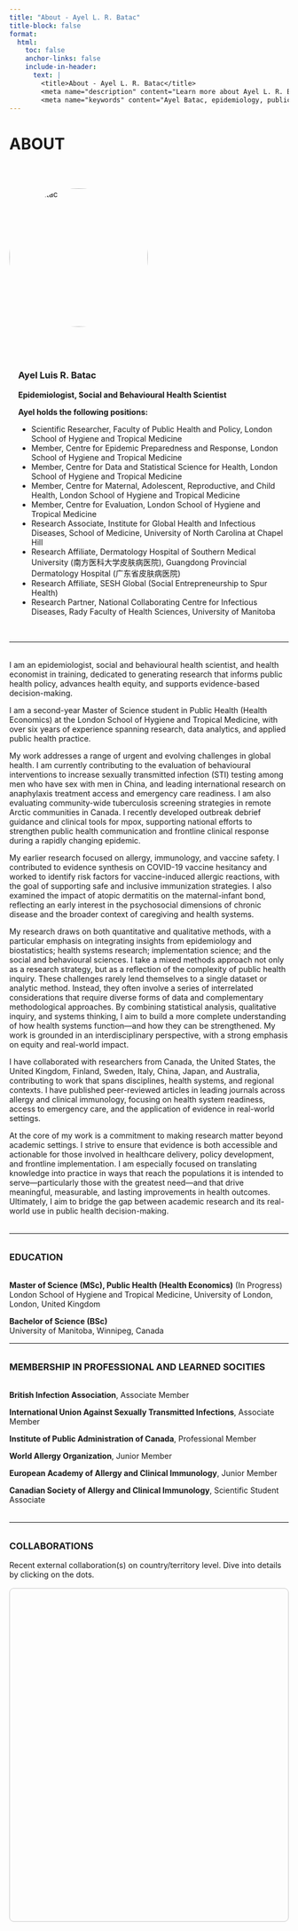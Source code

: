 ```yaml
---
title: "About - Ayel L. R. Batac"
title-block: false
format:
  html:
    toc: false
    anchor-links: false
    include-in-header: 
      text: |
        <title>About - Ayel L. R. Batac</title>
        <meta name="description" content="Learn more about Ayel L. R. Batac, an epidemiologist, social and behavioural health scientist, and global health researcher whose work focuses on HIV and sexually transmitted and blood-borne infections (STBBIs), equity, knowledge translation, and mixed methods research." />
        <meta name="keywords" content="Ayel Batac, epidemiology, public health, global health, HIV, STI, STBBI, MSM, gonorrhea, chlamydia, LMICs, mpox, tuberculosis, COVID-19, vaccine, hesitancy, allergy, anaphylaxis, food allergy, atopic dermatitis, pediatrics, dermatology, evidence synthesis, knowledge synthesis, knowledge translation, scoping review, systematic review, University of Manitoba, London School of Hygiene and Tropical Medicine, LSHTM, University of North Carolina at Chapel Hill, UNC, Southern Medical University, National Collaborating Centre for Infectious Diseases, NCCID, Winnipeg, Manitoba, Canada, London, United Kingdom, UK, China" />
---
```


# ABOUT

$~$

<div style="display: flex; flex-wrap: wrap; align-items: flex-start; gap: 2.5rem; margin-bottom: 2rem;">

<!-- Image Section -->
<div style="flex: 0 0 250px;">
  <img src="ABatac_headshot.jpg" alt="Ayel Batac" style="width: 100%; aspect-ratio: 1 / 1; object-fit: cover; border-radius: 50%;">
</div>

<!-- Name and Affiliations Section -->
<div style="flex: 1; min-width: 250px; margin-left: 1rem;">

### Ayel Luis R. Batac
**Epidemiologist, Social and Behavioural Health Scientist**

**Ayel holds the following positions:**

- Scientific Researcher, Faculty of Public Health and Policy, London School of Hygiene and Tropical Medicine  
- Member, Centre for Epidemic Preparedness and Response, London School of Hygiene and Tropical Medicine  
- Member, Centre for Data and Statistical Science for Health, London School of Hygiene and Tropical Medicine  
- Member, Centre for Maternal, Adolescent, Reproductive, and Child Health, London School of Hygiene and Tropical Medicine
- Member, Centre for Evaluation, London School of Hygiene and Tropical Medicine  
- Research Associate, Institute for Global Health and Infectious Diseases, School of Medicine, University of North Carolina at Chapel Hill  
- Research Affiliate, Dermatology Hospital of Southern Medical University (南方医科大学皮肤病医院), Guangdong Provincial Dermatology Hospital (广东省皮肤病医院)  
- Research Affiliate, SESH Global (Social Entrepreneurship to Spur Health)  
- Research Partner, National Collaborating Centre for Infectious Diseases, Rady Faculty of Health Sciences, University of Manitoba  

</div>
</div>

---

<div style="margin-top: 2rem;"></div>

I am an epidemiologist, social and behavioural health scientist, and health economist in training, dedicated to generating research that informs public health policy, advances health equity, and supports evidence-based decision-making.

I am a second-year Master of Science student in Public Health (Health Economics) at the London School of Hygiene and Tropical Medicine, with over six years of experience spanning research, data analytics, and applied public health practice.

My work addresses a range of urgent and evolving challenges in global health. I am currently contributing to the evaluation of behavioural interventions to increase sexually transmitted infection (STI) testing among men who have sex with men in China, and leading international research on anaphylaxis treatment access and emergency care readiness. I am also evaluating community-wide tuberculosis screening strategies in remote Arctic communities in Canada. I recently developed outbreak debrief guidance and clinical tools for mpox, supporting national efforts to strengthen public health communication and frontline clinical response during a rapidly changing epidemic.

My earlier research focused on allergy, immunology, and vaccine safety. I contributed to evidence synthesis on COVID-19 vaccine hesitancy and worked to identify risk factors for vaccine-induced allergic reactions, with the goal of supporting safe and inclusive immunization strategies. I also examined the impact of atopic dermatitis on the maternal-infant bond, reflecting an early interest in the psychosocial dimensions of chronic disease and the broader context of caregiving and health systems.

My research draws on both quantitative and qualitative methods, with a particular emphasis on integrating insights from epidemiology and biostatistics; health systems research; implementation science; and the social and behavioural sciences. I take a mixed methods approach not only as a research strategy, but as a reflection of the complexity of public health inquiry. These challenges rarely lend themselves to a single dataset or analytic method. Instead, they often involve a series of interrelated considerations that require diverse forms of data and complementary methodological approaches.
By combining statistical analysis, qualitative inquiry, and systems thinking, I aim to build a more complete understanding of how health systems function—and how they can be strengthened. My work is grounded in an interdisciplinary perspective, with a strong emphasis on equity and real-world impact.

I have collaborated with researchers from Canada, the United States, the United Kingdom, Finland, Sweden, Italy, China, Japan, and Australia, contributing to work that spans disciplines, health systems, and regional contexts. I have published peer-reviewed articles in leading journals across allergy and clinical immunology, focusing on health system readiness, access to emergency care, and the application of evidence in real-world settings.

At the core of my work is a commitment to making research matter beyond academic settings. I strive to ensure that evidence is both accessible and actionable for those involved in healthcare delivery, policy development, and frontline implementation. I am especially focused on translating knowledge into practice in ways that reach the populations it is intended to serve—particularly those with the greatest need—and that drive meaningful, measurable, and lasting improvements in health outcomes. Ultimately, I aim to bridge the gap between academic research and its real-world use in public health decision-making.

<div style="margin-top: 2rem;"></div>

---

<div style="margin-top: 2rem;"></div>

### <span style="text-transform: uppercase;">Education</span>

<div style="margin-top: 2rem;"></div>

**Master of Science (MSc), Public Health (Health Economics)** (In Progress)  
London School of Hygiene and Tropical Medicine, University of London, London, United Kingdom  

**Bachelor of Science (BSc)**  
University of Manitoba, Winnipeg, Canada

---

<div style="margin-top: 2rem;"></div>

### <span style="text-transform: uppercase;">Membership in professional and learned socities</span>

<div style="margin-top: 2rem;"></div>

**British Infection Association**, Associate Member

**International Union Against Sexually Transmitted Infections**, Associate Member

**Institute of Public Administration of Canada**, Professional Member

**World Allergy Organization**, Junior Member

**European Academy of Allergy and Clinical Immunology**, Junior Member

**Canadian Society of Allergy and Clinical Immunology**, Scientific Student Associate

<div style="margin-top: 2rem;"></div>

---

<div style="margin-top: 2rem;"></div>

### COLLABORATIONS

Recent external collaboration(s) on country/territory level. Dive into details by clicking on the dots.

```{=html}
<!-- Load Leaflet CSS and JS -->
<link
  rel="stylesheet"
  href="https://unpkg.com/leaflet@1.9.4/dist/leaflet.css"
/>
<script src="https://unpkg.com/leaflet@1.9.4/dist/leaflet.js"></script>

<!-- Load Leaflet.markercluster CSS and JS -->
<link
  rel="stylesheet"
  href="https://unpkg.com/leaflet.markercluster@1.5.3/dist/MarkerCluster.css"
/>
<link
  rel="stylesheet"
  href="https://unpkg.com/leaflet.markercluster@1.5.3/dist/MarkerCluster.Default.css"
/>
<script src="https://unpkg.com/leaflet.markercluster@1.5.3/dist/leaflet.markercluster.js"></script>

<!-- Map Container -->
<div
  id="collab-map"
  style="height: 600px; margin-top: 1rem; border: 1px solid #ccc; border-radius: 8px;"
></div>

<script>
  // Collaborator data with coordinates
const rawCollaborators = [
  {
    lat: 49.8951,
    lng: -97.1466,
    city: "Winnipeg, Canada",
    institution: "Department of Pediatrics and Child Health, Max Rady College of Medicine, Rady Faculty of Health Sciences, University of Manitoba",
    names: [
      "Billy Hong, MD",
      "Elinor Simons, MD, PhD",
      "Elissa M. Abrams, MD, MPH, FRCPC",
      "Jill A. Keddy-Grant, MD, FRCPC",
      "Kaitlyn A. Merrill, BSc(Hons)",
      "Manvir Bhamra, BSc, RD",
      "Michael A. Golding, MA",
      "Michelle A. Halbrich, MD, FRCPC",
      "Thomas V. Gerstner, MD, FRCPC",
      "Zoe Harbottle, BSc, MAHN"
  ],
  papers: [
    {
      title: "The burden of food allergy on children and teens: A systematic review",
      url: "https://doi.org/10.1111/pai.13743"
    },
    {
      title: "vACcine COnfidence amongst those living with alleRgy during the COVID pandemic (ACCORD): a scoping review protocol",
      url: "https://doi.org/10.1186/s13223-022-00723-w"
    },
    {
      title: "Guidance to enhance participant validity during virtual qualitative interviews and focus groups",
      url: "https://doi.org/10.1016/j.anai.2023.01.005"
    },
    {
      title: "Vaccine confidence among those living with allergy during the COVID pandemic (ACCORD): A scoping review",
      url: "https://doi.org/10.1016/j.jacig.2023.100079"
    },
    {
      title: "A qualitative investigation into vaccine hesitancy and confidence among people managing allergy",
      url: "https://doi.org/10.1016/j.anai.2023.08.600"
    },
    {
      title: "Infantile atopic dermatitis and maternal-infant bonding: a mixed methods study",
      url: "https://doi.org/10.1186/s13223-023-00857-5"
    },
    {
      title: "A scoping review protocol for evaluating cost questionnaires aimed at measuring the household financial burden of food allergy",
      url: "https://doi.org/10.1111/cea.14493"
    },
    {
      title: "A Scoping Review of Cost Questionnaires Aimed at Measuring the Household Financial Burden of Food Allergy",
      url: "https://doi.org/10.1111/cea.14622"
    }
  ]

  },
  {
  lat: 49.9031,
  lng: -97.1586,
  city: "Winnipeg, Canada",
  institution: "Section of Allergy and Clinical Immunology, Department of Pediatrics and Child Health, Max Rady College of Medicine, Rady Faculty of Health Sciences, University of Manitoba",
  names: [
    "Elinor Simons, MD, PhD",
    "Elissa M. Abrams, MD, MPH, FRCPC",
    "Michelle A. Halbrich, MD, FRCPC",
    "Thomas V. Gerstner, MD, FRCPC"
  ],
  papers: [
    {
      title: "vACcine COnfidence amongst those living with alleRgy during the COVID pandemic (ACCORD): a scoping review protocol",
      url: "https://doi.org/10.1186/s13223-022-00723-w"
    },
    {
      title: "Vaccine confidence among those living with allergy during the COVID pandemic (ACCORD): A scoping review",
      url: "https://doi.org/10.1016/j.jacig.2023.100079"
    },
    {
      title: "A qualitative investigation into vaccine hesitancy and confidence among people managing allergy",
      url: "https://doi.org/10.1016/j.anai.2023.08.600"
    },
    {
      title: "Infantile atopic dermatitis and maternal-infant bonding: a mixed methods study",
      url: "https://doi.org/10.1186/s13223-023-00857-5"
    }
  ]
},
  {
  lat: 49.9031,
  lng: -97.1586,
  city: "Winnipeg, Canada",
  institution: "Section of Dermatology, Department of Pediatrics and Child Health, Max Rady College of Medicine, Rady Faculty of Health Sciences, University of Manitoba",
  names: ["Jill A. Keddy-Grant, MD, FRCPC"],
  papers: [
    {
      title: "Infantile atopic dermatitis and maternal-infant bonding: a mixed methods study",
      url: "https://doi.org/10.1186/s13223-023-00857-5"
    }
  ]
},
{
  lat: 49.8951,
  lng: -97.1466,
  city: "Winnipeg, Canada",
  institution: "Children's Hospital Research Institute of Manitoba",
  names: [
    "Elinor Simons, MD, PhD",
    "Elissa M. Abrams, MD, MPH, FRCPC",
    "Kaitlyn A. Merrill, BSc(Hons)",
    "Leslie E. Roos, PhD, CPsych",
    "Manvir Bhamra, BSc, RD",
    "Michael A. Golding, MA",
    "Zoe Harbottle, BSc, MAHN"
  ],
  papers: [
    {
      title: "The burden of food allergy on children and teens: A systematic review",
      url: "https://doi.org/10.1111/pai.13743"
    },
    {
      title: "vACcine COnfidence amongst those living with alleRgy during the COVID pandemic (ACCORD): a scoping review protocol",
      url: "https://doi.org/10.1186/s13223-022-00723-w"
    },
    {
      title: "Guidance to enhance participant validity during virtual qualitative interviews and focus groups",
      url: "https://doi.org/10.1016/j.anai.2023.01.005"
    },
    {
      title: "Vaccine confidence among those living with allergy during the COVID pandemic (ACCORD): A scoping review",
      url: "https://doi.org/10.1016/j.jacig.2023.100079"
    },
    {
      title: "A qualitative investigation into vaccine hesitancy and confidence among people managing allergy",
      url: "https://doi.org/10.1016/j.anai.2023.08.600"
    },
    {
      title: "Infantile atopic dermatitis and maternal-infant bonding: a mixed methods study",
      url: "https://doi.org/10.1186/s13223-023-00857-5"
    },
    {
      title: "A scoping review protocol for evaluating cost questionnaires aimed at measuring the household financial burden of food allergy",
      url: "https://doi.org/10.1111/cea.14493"
    },
    {
      title: "A Scoping Review of Cost Questionnaires Aimed at Measuring the Household Financial Burden of Food Allergy",
      url: "https://doi.org/10.1111/cea.14622"
    }
  ]
},
 {
  lat: 49.8951,
  lng: -97.1466,
  city: "Winnipeg, Canada",
  institution: "Neil John Maclean Health Sciences Library, University of Manitoba",
  names: ["Mê-Linh Lê, MA, MLIS"],
  papers: [
    {
      title: "A scoping review protocol for evaluating cost questionnaires aimed at measuring the household financial burden of food allergy",
      url: "https://doi.org/10.1111/cea.14493"
    },
    {
      title: "A Scoping Review of Cost Questionnaires Aimed at Measuring the Household Financial Burden of Food Allergy",
      url: "https://doi.org/10.1111/cea.14622"
    }
  ]
},
{
  lat: 49.8951,
  lng: -97.1466,
  city: "Winnipeg, Canada",
  institution: "Winnipeg Regional Health Authority Virtual Library, University of Manitoba",
  names: ["Nicole Askin, MLIS"],
  papers: [
    {
      title: "vACcine COnfidence amongst those living with alleRgy during the COVID pandemic (ACCORD): a scoping review protocol",
      url: "https://doi.org/10.1186/s13223-022-00723-w"
    },
    {
      title: "Vaccine confidence among those living with allergy during the COVID pandemic (ACCORD): A scoping review",
      url: "https://doi.org/10.1016/j.jacig.2023.100079"
    }
  ]
},
  {
    lat: 49.9039,
    lng: -97.1597,
    city: "Winnipeg, Canada",
    institution: "Department of Psychiatry, Max Rady College of Medicine, Rady Faculty of Health Sciences, University of Manitoba",
    names: ["Billy Hong, MD"]
  },
 {
  lat: 49.80962,
  lng: -97.13270,
  city: "Winnipeg, Canada",
  institution: "Department of Psychology, Faculty of Arts, University of Manitoba",
  names: ["Leslie E. Roos, PhD, CPsych"],
  papers: [
    {
      title: "vACcine COnfidence amongst those living with alleRgy during the COVID pandemic (ACCORD): a scoping review protocol",
      url: "https://doi.org/10.1186/s13223-022-00723-w"
    },
    {
      title: "Vaccine confidence among those living with allergy during the COVID pandemic (ACCORD): A scoping review",
      url: "https://doi.org/10.1016/j.jacig.2023.100079"
    },
    {
      title: "A qualitative investigation into vaccine hesitancy and confidence among people managing allergy",
      url: "https://doi.org/10.1016/j.anai.2023.08.600"
    },
    {
      title: "Infantile atopic dermatitis and maternal-infant bonding: a mixed methods study",
      url: "https://doi.org/10.1186/s13223-023-00857-5"
    }
  ]
},
{
  lat: 49.80962,
  lng: -97.13270,
  city: "Winnipeg, Canada",
  institution: "Department of Economics, Faculty of Arts, University of Manitoba",
  names: ["Gregory Mason, PhD"],
  papers: [
    {
      title: "A Scoping Review of Cost Questionnaires Aimed at Measuring the Household Financial Burden of Food Allergy",
      url: "https://doi.org/10.1111/cea.14622"
    }
  ]
},
{
  lat: 49.90389,
  lng: -97.15972,
  city: "Winnipeg, Canada",
  institution: "Children's Allergy and Asthma Education Centre, Health Sciences Centre Winnipeg",
  names: ["Jo-Anne St-Vincent, BN, RN"],
  papers: [
    {
      title: "Infantile atopic dermatitis and maternal-infant bonding: a mixed methods study",
      url: "https://doi.org/10.1186/s13223-023-00857-5"
    }
  ]
},
{
  lat: 49.8996,
  lng: -97.1457,
  city: "Winnipeg, Canada",
  institution: "National Collaborating Centre for Infectious Diseases",
  names: [
    "Margaret Haworth-Brockman, MSc",
    "Yoav Keynan, MD, PhD",
    "Xiao-Ting Xie, PhD"
  ],
  papers: [
    {
      title: "Mpox Disease Debrief",
      url: "https://nccid.ca/debrief/mpox/"
    }
  ]
},
{
  lat: 57.7815,
  lng: 14.1562,
  city: "Jönköping, Sweden",
  institution: "Department of Social Work, School of Health and Welfare, Jönköping University",
  names: ["Nina V. Gunnarsson, PhD"],
  papers: [
    {
      title: "The burden of food allergy on children and teens: A systematic review",
      url: "https://doi.org/10.1111/pai.13743"
    }
  ]
},
{
  lat: 59.3489,
  lng: 18.0298,
  city: "Stockholm, Sweden",
  institution: "Karolinska Institutet",
  names: ["Isac Kopsch, MD", "Erik Wilking, MD"],
  papers: [
    {
      title: "Infantile atopic dermatitis and maternal-infant bonding: a mixed methods study",
      url: "https://doi.org/10.1186/s13223-023-00857-5"
    }
  ]
},
 {
  lat: 59.3489,
  lng: 18.0298,
  city: "Stockholm, Sweden",
  institution: "Centre for Allergy Research, Karolinska Institutet",
  names: ["Staffan Ahlstedt, PhD", "Roelinde Middelveld, PhD"],
  papers: [
    {
      title: "The burden of food allergy on children and teens: A systematic review",
      url: "https://doi.org/10.1111/pai.13743"
    }
  ]
},
{
  lat: 59.3489,
  lng: 18.0298,
  city: "Stockholm, Sweden",
  institution: "Institute of Environmental Medicine, Karolinska Institutet",
  names: [
    "Marina Jonsson, PhD",
    "Roelinde Middelveld, PhD",
    "Sandra Ekström, PhD",
    "Staffan Ahlstedt, PhD"
  ],
  papers: [
    {
      title: "The burden of food allergy on children and teens: A systematic review",
      url: "https://doi.org/10.1111/pai.13743"
    },
    {
      title: "Infantile atopic dermatitis and maternal-infant bonding: a mixed methods study",
      url: "https://doi.org/10.1186/s13223-023-00857-5"
    },
    {
      title: "A scoping review protocol for evaluating cost questionnaires aimed at measuring the household financial burden of food allergy",
      url: "https://doi.org/10.1111/cea.14493"
    },
    {
      title: "A Scoping Review of Cost Questionnaires Aimed at Measuring the Household Financial Burden of Food Allergy",
      url: "https://doi.org/10.1111/cea.14622"
    }
  ]
},
{
  lat: 59.3106,
  lng: 18.0686,
  city: "Stockholm, Sweden",
  institution: "Department of Clinical Science and Education, Södersjukhuset, Karolinska Institutet",
  names: [
    "Marina Jonsson, PhD",
    "Sandra Ekström, PhD"
  ],
  papers: [
    {
      title: "Infantile atopic dermatitis and maternal-infant bonding: a mixed methods study",
      url: "https://doi.org/10.1186/s13223-023-00857-5"
    }
  ]
},
{
  lat: 45.503278,
  lng: -73.618827,
  city: "Montreal, Canada",
  institution: "Department of Medicine, Faculty of Medicine, Université de Montréal",
  names: ["Philippe Bégin, MD, PhD, FRCPC"],
  papers: [
    {
      title: "vACcine COnfidence amongst those living with alleRgy during the COVID pandemic (ACCORD): a scoping review protocol",
      url: "https://doi.org/10.1186/s13223-022-00723-w"
    },
    {
      title: "Vaccine confidence among those living with allergy during the COVID pandemic (ACCORD): A scoping review",
      url: "https://doi.org/10.1016/j.jacig.2023.100079"
    },
    {
      title: "A qualitative investigation into vaccine hesitancy and confidence among people managing allergy",
      url: "https://doi.org/10.1016/j.anai.2023.08.600"
    }
  ]
},
{
  lat: 45.5031,
  lng: -73.6244,
  city: "Montreal, Canada",
  institution: "Section of Allergy, Immunology and Rheumatology, Department of Pediatrics, Centre hospitalier universitaire Sainte-Justine",
  names: ["Philippe Bégin, MD, PhD, FRCPC"],
  papers: [
    {
      title: "vACcine COnfidence amongst those living with alleRgy during the COVID pandemic (ACCORD): a scoping review protocol",
      url: "https://doi.org/10.1186/s13223-022-00723-w"
    },
    {
      title: "Vaccine confidence among those living with allergy during the COVID pandemic (ACCORD): A scoping review",
      url: "https://doi.org/10.1016/j.jacig.2023.100079"
    },
    {
      title: "A qualitative investigation into vaccine hesitancy and confidence among people managing allergy",
      url: "https://doi.org/10.1016/j.anai.2023.08.600"
    }
  ]
},
 {
  lat: 45.5125,
  lng: -73.5587,
  city: "Montreal, Canada",
  institution: "Section of Allergy and Clinical Immunology, Department of Medicine, Centre hospitalier de l'Université de Montréal",
  names: ["Philippe Bégin, MD, PhD, FRCPC"],
  papers: [
    {
      title: "vACcine COnfidence amongst those living with alleRgy during the COVID pandemic (ACCORD): a scoping review protocol",
      url: "https://doi.org/10.1186/s13223-022-00723-w"
    },
    {
      title: "Vaccine confidence among those living with allergy during the COVID pandemic (ACCORD): A scoping review",
      url: "https://doi.org/10.1016/j.jacig.2023.100079"
    },
    {
      title: "A qualitative investigation into vaccine hesitancy and confidence among people managing allergy",
      url: "https://doi.org/10.1016/j.anai.2023.08.600"
    }
  ]
},
  {
    lat: 45.4725,
    lng: -73.6000,
    city: "Montreal, Canada",
    institution: "Division of Pediatric Allergy, Clinical Immunology, and Dermatology, Department of Pediatrics, Montréal Children's Hospital",
    names: ["Moshe Ben-Shoshan, MD, MSc"]
  },
{
  lat: 45.4725,
  lng: -73.6000,
  city: "Montreal, Canada",
  institution: "Division of Pediatric Allergy, Clinical Immunology, and Dermatology, Department of Pediatrics, Montréal Children's Hospital",
  names: ["Moshe Ben-Shoshan, MD, MSc"],
  papers: [
    {
      title: "vACcine COnfidence amongst those living with alleRgy during the COVID pandemic (ACCORD): a scoping review protocol",
      url: "https://doi.org/10.1186/s13223-022-00723-w"
    },
    {
      title: "Vaccine confidence among those living with allergy during the COVID pandemic (ACCORD): A scoping review",
      url: "https://doi.org/10.1016/j.jacig.2023.100079"
    },
    {
      title: "A qualitative investigation into vaccine hesitancy and confidence among people managing allergy",
      url: "https://doi.org/10.1016/j.anai.2023.08.600"
    },
    {
      title: "A scoping review protocol for evaluating cost questionnaires aimed at measuring the household financial burden of food allergy",
      url: "https://doi.org/10.1111/cea.14493"
    },
    {
      title: "A Scoping Review of Cost Questionnaires Aimed at Measuring the Household Financial Burden of Food Allergy",
      url: "https://doi.org/10.1111/cea.14622"
    }
  ]
},
{
  lat: 45.4725,
  lng: -73.6000,
  city: "Montreal, Canada",
  institution: "Division of Clinical and Translational Research, Department of Medicine, School of Medicine, Faculty of Medicine and Health Sciences, McGill University",
  names: ["Moshe Ben-Shoshan, MD, MSc"],
  papers: [
    {
      title: "vACcine COnfidence amongst those living with alleRgy during the COVID pandemic (ACCORD): a scoping review protocol",
      url: "https://doi.org/10.1186/s13223-022-00723-w"
    },
    {
      title: "Vaccine confidence among those living with allergy during the COVID pandemic (ACCORD): A scoping review",
      url: "https://doi.org/10.1016/j.jacig.2023.100079"
    },
    {
      title: "A qualitative investigation into vaccine hesitancy and confidence among people managing allergy",
      url: "https://doi.org/10.1016/j.anai.2023.08.600"
    },
    {
      title: "A scoping review protocol for evaluating cost questionnaires aimed at measuring the household financial burden of food allergy",
      url: "https://doi.org/10.1111/cea.14493"
    },
    {
      title: "A Scoping Review of Cost Questionnaires Aimed at Measuring the Household Financial Burden of Food Allergy",
      url: "https://doi.org/10.1111/cea.14622"
    }
  ]
},
  {
    lat: 43.6596,
    lng: -79.3893,
    city: "Toronto, Canada",
    institution: "Department of Family and Community Medicine, Temerty Faculty of Medicine, University of Toronto",
    names: ["Laura Y. Feldman, MD, MPH"]
  },
  {
    lat: 43.6591,
    lng: -79.3928,
    city: "Toronto, Canada",
    institution: "Clinical Public Health Division, Dalla Lana School of Public Health, University of Toronto",
    names: ["Laura Y. Feldman, MD, MPH"]
  },
{
  lat: 43.6511,
  lng: -79.3470,
  city: "Toronto, Canada",
  institution: "Science for All Audiences",
  names: ["Erika Ladouceur"],
  papers: [
    {
      title: "vACcine COnfidence amongst those living with alleRgy during the COVID pandemic (ACCORD): a scoping review protocol",
      url: "https://doi.org/10.1186/s13223-022-00723-w"
    },
    {
      title: "Vaccine confidence among those living with allergy during the COVID pandemic (ACCORD): A scoping review",
      url: "https://doi.org/10.1016/j.jacig.2023.100079"
    }
  ]
},
{
  lat: 52.4862,
  lng: -1.8904,
  city: "Birmingham, UK",
  institution: "School of Psychology, College of Health and Life Sciences, Aston University",
  names: ["Rebecca C. Knibb, PhD"],
  papers: [
    {
      title: "A qualitative investigation into vaccine hesitancy and confidence among people managing allergy",
      url: "https://doi.org/10.1016/j.anai.2023.08.600"
    }
  ]
},
{
  lat: -34.0659,
  lng: 150.8133,
  city: "Campbelltown, Australia",
  institution: "School of Health Sciences, Western Sydney University",
  names: ["Andrew T. Fong, MD, MHLM"],
  papers: [
    {
      title: "A scoping review protocol for evaluating cost questionnaires aimed at measuring the household financial burden of food allergy",
      url: "https://doi.org/10.1111/cea.14493"
    },
    {
      title: "A Scoping Review of Cost Questionnaires Aimed at Measuring the Household Financial Burden of Food Allergy",
      url: "https://doi.org/10.1111/cea.14622"
    }
  ]
},
{
  lat: -37.8409,
  lng: 144.9465,
  city: "Melbourne, Australia",
  institution: "Murdoch Children's Research Institute",
  names: ["Andrew T. Fong, MD, MHLM"],
  papers: [
    {
      title: "A scoping review protocol for evaluating cost questionnaires aimed at measuring the household financial burden of food allergy",
      url: "https://doi.org/10.1111/cea.14493"
    },
    {
      title: "A Scoping Review of Cost Questionnaires Aimed at Measuring the Household Financial Burden of Food Allergy",
      url: "https://doi.org/10.1111/cea.14622"
    }
  ]
},
{
  lat: -33.8688,
  lng: 151.2093,
  city: "Sydney, Australia",
  institution: "The Children's Hospital at Westmead",
  names: ["Andrew T. Fong, MD, MHLM", "Peter S. Hsu, MD, PhD"],
  papers: [
    {
      title: "A scoping review protocol for evaluating cost questionnaires aimed at measuring the household financial burden of food allergy",
      url: "https://doi.org/10.1111/cea.14493"
    },
    {
      title: "A Scoping Review of Cost Questionnaires Aimed at Measuring the Household Financial Burden of Food Allergy",
      url: "https://doi.org/10.1111/cea.14622"
    }
  ]
},
{
  lat: 41.8781,
  lng: -87.6298,
  city: "Chicago, USA",
  institution: "Northwestern University Feinberg School of Medicine",
  names: ["Christopher M. Warren, PhD", "Lucy A. Bilaver, PhD", "Priyanka Dadha, PhD", "Ruchi S. Gupta, MD"],
  papers: [
    {
      title: "A scoping review protocol for evaluating cost questionnaires aimed at measuring the household financial burden of food allergy",
      url: "https://doi.org/10.1111/cea.14493"
    }
  ]
},
{
  lat: 39.0997,
  lng: -94.5786,
  city: "Kansas City, USA",
  institution: "Children's Mercy Kansas City",
  names: ["Jodi A. Shroba, MSN, CPNP"],
  papers: [
    {
      title: "A scoping review protocol for evaluating cost questionnaires aimed at measuring the household financial burden of food allergy",
      url: "https://doi.org/10.1111/cea.14493"
    },
    {
      title: "A Scoping Review of Cost Questionnaires Aimed at Measuring the Household Financial Burden of Food Allergy",
      url: "https://doi.org/10.1111/cea.14622"
    }
  ]
},
 {
  lat: 61.4981,
  lng: 23.8197,
  city: "Tampere, Finland",
  institution: "Allergy Centre, Tampere University Hospital",
  names: ["Juho E. Kivistö, MD, PhD"],
  papers: [
    {
      title: "A scoping review protocol for evaluating cost questionnaires aimed at measuring the household financial burden of food allergy",
      url: "https://doi.org/10.1111/cea.14493"
    },
    {
      title: "A Scoping Review of Cost Questionnaires Aimed at Measuring the Household Financial Burden of Food Allergy",
      url: "https://doi.org/10.1111/cea.14622"
    }
  ]
},
{
  lat: 61.4981,
  lng: 23.8197,
  city: "Tampere, Finland",
  institution: "Faculty of Medicine and Health Technology, Tampere University",
  names: ["Juho E. Kivistö, MD, PhD"],
  papers: [
    {
      title: "A scoping review protocol for evaluating cost questionnaires aimed at measuring the household financial burden of food allergy",
      url: "https://doi.org/10.1111/cea.14493"
    },
    {
      title: "A Scoping Review of Cost Questionnaires Aimed at Measuring the Household Financial Burden of Food Allergy",
      url: "https://doi.org/10.1111/cea.14622"
    }
  ]
},
{
  lat: 61.4981,
  lng: 23.8197,
  city: "Tampere, Finland",
  institution: "Tampere Center for Child, Adolescent and Maternal Health Research, Tampere University",
  names: ["Juho E. Kivistö, MD, PhD"],
  papers: [
    {
      title: "A scoping review protocol for evaluating cost questionnaires aimed at measuring the household financial burden of food allergy",
      url: "https://doi.org/10.1111/cea.14493"
    },
    {
      title: "A Scoping Review of Cost Questionnaires Aimed at Measuring the Household Financial Burden of Food Allergy",
      url: "https://doi.org/10.1111/cea.14622"
    }
  ]
},
{
  lat: 39.7294,
  lng: -104.8319,
  city: "Aurora, USA",
  institution: "Section of Allergy and Immunology, Department of Pediatrics, Children's Hospital Colorado, University of Colorado School of Medicine",
  names: ["Matthew J. Greenhawt, MD, MBA, MSc"],
  papers: [
    {
      title: "A scoping review protocol for evaluating cost questionnaires aimed at measuring the household financial burden of food allergy",
      url: "https://doi.org/10.1111/cea.14493"
    },
    {
      title: "A Scoping Review of Cost Questionnaires Aimed at Measuring the Household Financial Burden of Food Allergy",
      url: "https://doi.org/10.1111/cea.14622"
    }
  ]
},
{
  lat: 60.1910,
  lng: 24.9110,
  city: "Helsinki, Finland",
  institution: "Department of Dermatology, Allergology and Venereology, Faculty of Medicine, University of Helsinki",
  names: ["Mika J. Mäkelä, MD, PhD"],
  papers: [
    {
      title: "A scoping review protocol for evaluating cost questionnaires aimed at measuring the household financial burden of food allergy",
      url: "https://doi.org/10.1111/cea.14493"
    },
    {
      title: "A Scoping Review of Cost Questionnaires Aimed at Measuring the Household Financial Burden of Food Allergy",
      url: "https://doi.org/10.1111/cea.14622"
    }
  ]
},
{
  lat: 60.1906,
  lng: 24.9061,
  city: "Helsinki, Finland",
  institution: "Department of Allergology, Helsinki University Hospital, University of Helsinki",
  names: ["Mika J. Mäkelä, MD, PhD"],
  papers: [
    {
      title: "A scoping review protocol for evaluating cost questionnaires aimed at measuring the household financial burden of food allergy",
      url: "https://doi.org/10.1111/cea.14493"
    },
    {
      title: "A Scoping Review of Cost Questionnaires Aimed at Measuring the Household Financial Burden of Food Allergy",
      url: "https://doi.org/10.1111/cea.14622"
    }
  ]
},
{
  lat: 45.4064,
  lng: 11.8768,
  city: "Padua, Italy",
  institution: "Department of Women's and Children's Health, University of Padua",
  names: ["Antonella Muraro, MD, PhD"],
  papers: [
    {
      title: "A scoping review protocol for evaluating cost questionnaires aimed at measuring the household financial burden of food allergy",
      url: "https://doi.org/10.1111/cea.14493"
    },
    {
      title: "A Scoping Review of Cost Questionnaires Aimed at Measuring the Household Financial Burden of Food Allergy",
      url: "https://doi.org/10.1111/cea.14622"
    }
  ]
},
  {
    lat: 63.7467,
    lng: -68.5169,
    city: "Iqaluit, Canada",
    institution: "Department of Health, Government of Nunavut",
    names: ["Ekua A. Agyemang, MBChB, MPH, FRCPC", "Kethika Kulleperuma, PhD", "Odette Wills, MSc"]
  },
  {
    lat: 51.5072,
    lng: -0.1276,
    city: "London, UK",
    institution: "Department of Clinical Research, Faculty of Infectious and Tropical Diseases, London School of Hygiene and Tropical Medicine",
    names: ["Joseph D. Tucker, MD, PhD"]
  },
  {
    lat: 33.5902,
    lng: 130.4017,
    city: "Fukuoka, Japan",
    institution: "Department of Surgery and Oncology, School of Medicine, Graduate School of Medical Sciences, Faculty of Medical Sciences, Kyushu University",
    names: ["Kenji Fujiwara, MD, PhD"]
  },
  {
    lat: 39.2904,
    lng: -76.6122,
    city: "Baltimore, USA",
    institution: "Johns Hopkins University",
    names: ["Kenji Fujiwara, MD, PhD"]
  },
{
  lat: 49.2636,
  lng: -123.2456,
  city: "Vancouver, Canada",
  institution: "Division of Allergy, Department of Pediatrics, Faculty of Medicine, University of British Columbia",
  names: ["Edmond S. Chan, MD", "Elissa M. Abrams, MD, MPH, FRCPC"],
  papers: [
    {
      title: "vACcine COnfidence amongst those living with alleRgy during the COVID pandemic (ACCORD): a scoping review protocol",
      url: "https://doi.org/10.1186/s13223-022-00723-w"
    },
    {
      title: "Vaccine confidence among those living with allergy during the COVID pandemic (ACCORD): A scoping review",
      url: "https://doi.org/10.1016/j.jacig.2023.100079"
    },
    {
      title: "A qualitative investigation into vaccine hesitancy and confidence among people managing allergy",
      url: "https://doi.org/10.1016/j.anai.2023.08.600"
    },
    {
      title: "Infantile atopic dermatitis and maternal-infant bonding: a mixed methods study",
      url: "https://doi.org/10.1186/s13223-023-00857-5"
    },
    {
      title: "A scoping review protocol for evaluating cost questionnaires aimed at measuring the household financial burden of food allergy",
      url: "https://doi.org/10.1111/cea.14493"
    },
    {
      title: "A Scoping Review of Cost Questionnaires Aimed at Measuring the Household Financial Burden of Food Allergy",
      url: "https://doi.org/10.1111/cea.14622"
    }
  ]
},
{
  lat: 49.2485,
  lng: -123.1249,
  city: "Vancouver, Canada",
  institution: "BC Children's Hospital Research Institute",
  names: ["Edmond S. Chan, MD"],
  papers: [
    {
      title: "A scoping review protocol for evaluating cost questionnaires aimed at measuring the household financial burden of food allergy",
      url: "https://doi.org/10.1111/cea.14493"
    },
    {
      title: "A Scoping Review of Cost Questionnaires Aimed at Measuring the Household Financial Burden of Food Allergy",
      url: "https://doi.org/10.1111/cea.14622"
    }
  ]
},
  {
    lat: 43.2557,
    lng: -79.8711,
    city: "Hamilton, Canada",
    institution: "Division of Clinical Immunology and Allergy, Department of Medicine, Faculty of Health Sciences, McMaster University",
    names: ["Andrew Wong-Pack, MD"]
  },
  {
    lat: 23.1470,
    lng: 113.2935,
    city: "Guangzhou, China",
    institution: "Dermatology Hospital of Southern Medical University (南方医科大学皮肤病医院)",
    names: ["Lan Li, PhD"]
  },
  {
    lat: 23.1390,
    lng: 113.3010,
    city: "Guangzhou, China",
    institution: "SESH Global",
    names: ["Joseph D. Tucker, MD, PhD", "Ke Zhou, MSW", "Lan Li, PhD", "Weiming Tang, PhD"]
  },
  {
    lat: 35.8990,
    lng: -79.0476,
    city: "Chapel Hill, USA",
    institution: "Institute for Global Health and Infectious Diseases, School of Medicine, University of North Carolina at Chapel Hill",
    names: ["Joseph D. Tucker, MD, PhD", "Ke Zhou, MSW", "Lan Li, PhD", "Weiming Tang, PhD"]
  },
  {
    lat: 35.90605,
    lng: -79.05227,
    city: "Chapel Hill, USA",
    institution: "Division of Infectious Diseases, Department of Medicine, School of Medicine, University of North Carolina at Chapel Hill",
    names: ["Joseph D. Tucker, MD, PhD", "Weiming Tang, PhD"]
  }
];

  // Grouping by city + institution
  const grouped = {};
  rawCollaborators.forEach(collab => {
  const key = `${collab.city}___${collab.institution}`;
  if (!grouped[key]) {
    grouped[key] = {
      lat: collab.lat,
      lng: collab.lng,
      city: collab.city,
      institution: collab.institution,
      names: new Set(),
      papers: collab.papers || []  // <- keep papers
    };
  } else {
    // Combine papers if already initialized and new ones exist
    if (collab.papers) {
      grouped[key].papers.push(...collab.papers);
    }
  }
  collab.names.forEach(name => grouped[key].names.add(name));
});

  // Convert grouped data back to array, with names as list
  const collaborators = Object.values(grouped).map(entry => ({
  ...entry,
  names: Array.from(entry.names)
}));

  // Initialize the map
  const map = L.map("collab-map").setView([20, 0], 2);

  // Grayscale Map Tiles
  L.tileLayer("https://{s}.basemaps.cartocdn.com/light_all/{z}/{x}/{y}{r}.png", {
    attribution: "&copy; OpenStreetMap & CartoDB",
  }).addTo(map);

  // Create a marker cluster group
  const markers = L.markerClusterGroup({
  maxClusterRadius: 25,          // Very tight clustering
  disableClusteringAtZoom: 5,    // Stops clustering at zoom level 5+
  spiderfyOnMaxZoom: true
});

  // Add markers to the cluster group
  collaborators.forEach((collab) => {
const popupContent = `
  <div style="font-family: Arial, sans-serif; max-width: 400px;">
    <div style="max-height: 250px; overflow-y: auto; padding-right: 6px;">
      <div style="color: #1B153E;"><strong>${collab.city}</strong></div>
      <div style="font-style: italic;">${collab.institution}</div>

      <div style="margin-top: 0.5em;">
        <strong>Collaborator(s):</strong>
        <ul style="padding-left: 1.2em; margin-left: 0; list-style-position: inside;">
          ${collab.names.map(name => `<li>${name}</li>`).join("")}
        </ul>
      </div>

      ${collab.papers && collab.papers.length > 0 ? `
        <div style="margin-top: 0.75em;">
          <strong>Shared Research Output(s):</strong>
          <ol style="padding-left: 1.2em; margin-left: 0; list-style-position: inside;">
            ${collab.papers.map(p => `<li><a href="${p.url}" target="_blank" rel="noopener">${p.title}</a></li>`).join("")}
          </ol>
        </div>` : ""}
    </div>
  </div>
`;
    const marker = L.circleMarker([collab.lat, collab.lng], {
      radius: 8,
      fillColor: "#DE2221", // red fill
      color: "#1B153E", // indigo border
      weight: 2,
      opacity: 1,
      fillOpacity: 0.9,
    }).bindPopup(popupContent);
    markers.addLayer(marker);
  });

  // Add the marker cluster group to the map
  map.addLayer(markers);
</script>
```
